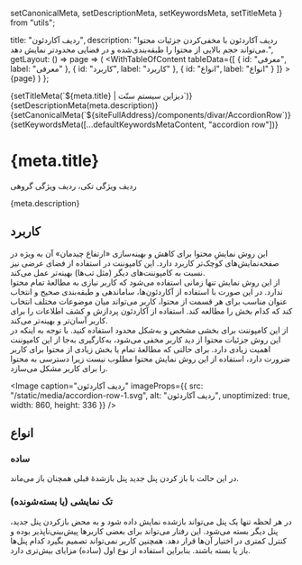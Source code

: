   setCanonicalMeta,
  setDescriptionMeta,
  setKeywordsMeta,
  setTitleMeta
} from "utils";

  title: "ردیف آکاردئون",
  description:
    "ردیف آکاردئون با مخفی‌کردن جزئیات محتوا می‌تواند حجم بالایی از محتوا را طبقه‌بندی‌شده و در فضایی محدودتر نمایش دهد.",
  getLayout: () => page =>
    (
      <WithTableOfContent
        tableData={[
          { id: "معرفی", label: "معرفی" },
          { id: "کاربرد", label: "کاربرد" },
          { id: "انواع", label: "انواع" }
        ]}
      >
        {page}
      </WithTableOfContent>
    )
};

<Head>
  {setTitleMeta(`${meta.title} | دیزاین سیستم سنّت`)}
  {setDescriptionMeta(meta.description)}
  {setCanonicalMeta(`${siteFullAddress}/components/divar/AccordionRow`)}
  {setKeywordsMeta([...defaultKeywordsMetaContent, "accordion row"])}
</Head>

<h1>
  <span>{meta.title}</span>
  <AnchorButton anchorId="معرفی" />
</h1>

<p data-subtitle>ردیف ویژگی تکی، ردیف ویژگی گروهی</p>

<p>{meta.description}</p>

<h2>
  <span>کاربرد</span>
  <AnchorButton anchorId="کاربرد" />
</h2>

<p>
  این روش نمایشِ محتوا برای کاهش و بهینه‌سازی «ارتفاع چیدمان» آن به ویژه در
  صفحه‌نمایش‌های کوچک‌تر کاربرد دارد. این کامپوننت در استفاده از فضای عرضی نیز
  نسبت به کامپوننت‌های دیگر (مثل تب‌ها) بهینه‌تر عمل می‌کند.
  <br />
  از این روش نمایش تنها زمانی استفاده می‌شود که کاربر نیازی به مطالعهٔ تمام
  محتوا ندارد. در این صورت با استفاده از آکاردئون‌ها، ساماندهی و طبقه‌بندی صحیح
  و انتخاب عنوان مناسب برای هر قسمت از محتوا، کاربر می‌تواند میان موضوعات مختلف
  انتخاب کند که کدام بخش را مطالعه کند. استفاده از آکاردئون پردازش و کشف اطلاعات
  را برای کاربر آسان‌تر و بهینه‌تر می‌کند.
  <br />
  از این کامپوننت برای بخشی مشخص و به‌شکل محدود استفاده کنید. با توجه به اینکه
  در این روش جزئیات محتوا از دید کاربر مخفی می‌شود، به‌کارگیری به‌جا از این
  کامپوننت اهمیت زیادی دارد. برای حالتی که مطالعهٔ تمام یا بخش زیادی از محتوا
  برای کاربر ضرورت دارد، استفاده از این روش نمایش محتوا مطلوب نیست زیرا دسترسی
  به محتوا را برای کاربر مشکل می‌سازد.
</p>

<Image
  caption="ردیف آکاردئون"
  imageProps={{
    src: "/static/media/accordion-row-1.svg",
    alt: "ردیف آکاردئون",
    unoptimized: true,
    width: 860,
    height: 336
  }}
/>

<div>
  <p></p>
  <Divider spaced />
</div>

<h2>
  <span>انواع</span>
  <AnchorButton anchorId="انواع" />
</h2>

<h3>
  <span>ساده</span>
  <AnchorButton anchorId="ساده" />
</h3>

<p>در این حالت با باز کردن پنل جدید پنل بازشدهٔ قبلی همچنان باز می‌ماند.</p>

<Divider dotted />

<h3>
  <span>تک نمایشی (یا بسته‌شونده)</span>
  <AnchorButton anchorId="تک نمایشی (یا بسته‌شونده)" />
</h3>

<p>
  در هر لحظه تنها یک پنل می‌تواند بازشده نمایش داده شود و به محض بازکردن پنل
  جدید، پنل دیگر بسته می‌شود. این رفتار می‌تواند برای بعضی کاربرها
  پیش‌بینی‌ناپذیر بوده و کنترل کمتری در اختیار آن‌ها قرار دهد. همچنین کاربر
  نمی‌تواند تصمیم‌ بگیرد کدام پنل‌ها باز یا بسته باشند. بنابراین استفاده از نوع
  اول (ساده) مزایای بیش‌تری دارد.
</p>
